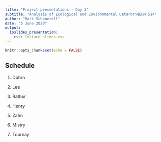 ```yaml
---
title: "Project presentations - Day 3"
subtitle: "Analysis of Ecological and Environmental Data<br>QERM 514"
author: "Mark Scheuerell"
date: "5 June 2020"
output:
  ioslides_presentation:
    css: lecture_slides.css
---
```


```r
knitr::opts_chunk$set(echo = FALSE)
```


## Schedule

1) Dohrn

2) Lee

3) Rathor

4) Henry

5) Zahn

6) Mistry

7) Tournay

